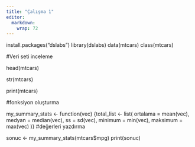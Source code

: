 ```yaml
---
title: "Çalışma 1"
editor: 
  markdown: 
    wrap: 72
---
```


install.packages("dslabs") library(dslabs) data(mtcars) class(mtcars)

#Veri seti inceleme

head(mtcars)

str(mtcars)

print(mtcars)

#fonksiyon oluşturma

my_summary_stats \<- function(vec) {total_list \<- list( ortalama =
mean(vec), medyan = median(vec), ss = sd(vec), minimum = min(vec),
maksimum = max(vec) )} #değerleri yazdırma

sonuc \<- my_summary_stats(mtcars\$mpg) print(sonuc)
